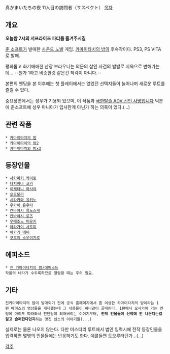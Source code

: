真かまいたちの夜 11人目の訪問者（サスペクト）
[[목차]]

== 개요 ==
'''오늘밤 7시의 서프라이즈 파티를 즐겨주시길'''

[[춘 소프트]]가 발매한 [[사운드 노벨]] 게임. [[카마이타치의 밤]]의 후속작이다.
PS3, PS VITA로 발매.

평화롭고 화기애애한 산장 브라우니는 의문의 살인 사건의 발발로 지옥으로 변해가는데... --뭔가 1하고 비슷한것 같은건 착각이 아니다.--

본편의 엔딩을 본 이후에는 첫 플레이에서는 없었던 선택지들이 늘어나며 새로운 루트를 즐길 수 있다.

중요장면에서는 성우가 기용되 있으며, 이 작품과 [[극한탈출 ADV 선인 사망입니다]] 덕분에 춘소프트에 성우 마니아가 입사한게 아닌가 하는 의혹이 있다.(...) 

== 관련 작품 ==
 * [[카마이타치의 밤]]
 * [[카마이타치의 밤2]]
 * [[카마이타치의 밤x3]]


== 등장인물 ==
 * [[사카마키 카이토]]
 * [[타치바나 쿄카]]
 * [[이케타니 마사야]]
 * [[오오모리]]
 * [[시라카와 유키노]]
 * [[우카이 유우타]]
 * [[칸바야시 류노스케]]
 * [[칸바야시 로즈]]
 * [[우메조노 미유키]]
 * [[아라가이 사토미]]
 * [[아카기 에미]]
 * [[쿠로이 소우이치로]]

== 에피소드 ==
 * [[진 카마이타치의 밤/에피소드]]
 작품의 네타가 수두룩하므로 열람할 때는 주의 필요.

== 기타 ==
 진카마이타치의 밤이 발매되기 전에 공식 홈페이지에서 좀 이상한 카마이타치의 밤이라는 1편 베이스의 영상들을 게재했는데 그 내용들이 하나같이 골때린다. 1편에서 오사카에 가는 엔딩에 마리도 따라와서 진엔딩이 되어버리는 이야기부터, '''전작 인물들이 신작에 안 나온다는걸 알고 슬퍼한다던지'''하는 멋진 센스의 이야기들(...)

실제로는 물론 나오지 않는다. 다만 미스터리 루트에서 범인 입력시에 전작 등장인물을 입력하면 몇명의 인물들에는 반응하기도 한다. 예를들면 토오루라던가...(...)

[[각주]]
